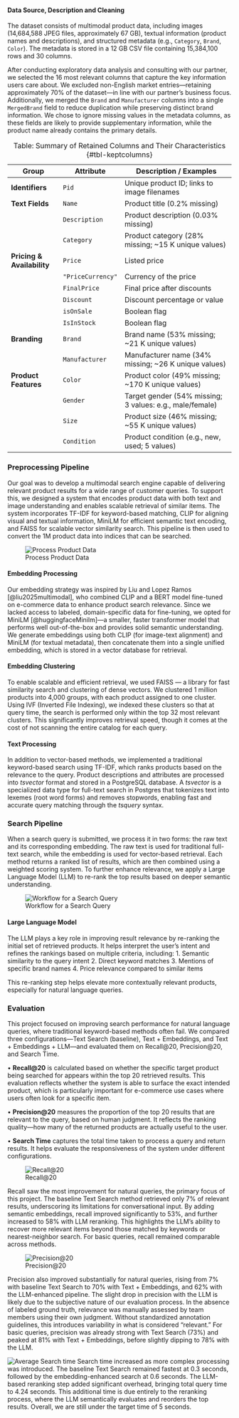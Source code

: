 #### Data Source, Description and Cleaning          

The dataset consists of multimodal product data, including images (14,684,588 JPEG files, approximately 67 GB), textual information (product names and descriptions), and structured metadata (e.g., `Category`, `Brand`, `Color`). The metadata is stored in a 12 GB CSV file containing 15,384,100 rows and 30 columns.

After conducting exploratory data analysis and consulting with our partner, we selected the 16 most relevant columns that capture the key information users care about. We excluded non-English market entries—retaining approximately 70% of the dataset—in line with our partner’s business focus. Additionally, we merged the `Brand` and `Manufacturer` columns into a single `MergedBrand` field to reduce duplication while preserving distinct brand information. We chose to ignore missing values in the metadata columns, as these fields are likely to provide supplementary information, while the product name already contains the primary details.

: Table: Summary of Retained Columns and Their Characteristics {#tbl-keptcolumns}

| **Group**               | **Attribute**    | **Description / Examples**                               |
|-------------------------|------------------|----------------------------------------------------------|
| **Identifiers**         | `Pid`            | Unique product ID; links to image filenames              |
| **Text Fields**         | `Name`           | Product title (0.2% missing)                             |
|                         | `Description`    | Product description (0.03% missing)                      |
|                         | `Category`       | Product category (28% missing; ~15 K unique values)      |
| **Pricing & Availability** | `Price`       | Listed price                                            |
|                         | `"PriceCurrency"`   | Currency of the price                              |
|                         | `FinalPrice`     | Final price after discounts                              |
|                         | `Discount`       | Discount percentage or value                             |
|                         | `isOnSale`       | Boolean flag                                            |
|                         | `IsInStock`      | Boolean flag                                            |
| **Branding**            | `Brand`          | Brand name (53% missing; ~21 K unique values)            |
|                         | `Manufacturer`   | Manufacturer name (34% missing; ~26 K unique values)     |
| **Product Features**    | `Color`          | Product color (49% missing; ~170 K unique values)        |
|                         | `Gender`         | Target gender (54% missing; 3 values: e.g., male/female) |
|                         | `Size`           | Product size (46% missing; ~55 K unique values)          |
|                         | `Condition`      | Product condition (e.g., new, used; 5 values)            |


### Preprocessing Pipeline
Our goal was to develop a multimodal search engine capable of delivering relevant product results for a wide range of customer queries. To support this, we designed a system that encodes product data with both text and image understanding and enables scalable retrieval of similar items. The system incorporates TF-IDF for keyword-based matching, CLIP for aligning visual and textual information, MiniLM for efficient semantic text encoding, and FAISS for scalable vector similarity search. This pipeline is then used to convert the 1M product data into indices that can be searched. 

![Process Product Data](../../img/preprocess_pipeline.png)

#### Embedding Processing
Our embedding strategy was inspired by Liu and Lopez Ramos [@liu2025multimodal], who combined CLIP and a BERT model fine-tuned on e-commerce data to enhance product search relevance. Since we lacked access to labeled, domain-specific data for fine-tuning, we opted for MiniLM [@huggingfaceMinilm]—a smaller, faster transformer model that performs well out-of-the-box and provides solid semantic understanding. We generate embeddings using both CLIP (for image-text alignment) and MiniLM (for textual metadata), then concatenate them into a single unified embedding, which is stored in a vector database for retrieval.

#### Embedding Clustering
To enable scalable and efficient retrieval, we used FAISS — a library for fast similarity search and clustering of dense vectors. We clustered 1 million products into 4,000 groups, with each product assigned to one cluster. Using IVF (Inverted File Indexing), we indexed these clusters so that at query time, the search is performed only within the top 32 most relevant clusters. This significantly improves retrieval speed, though it comes at the cost of not scanning the entire catalog for each query.

#### Text Processing
In addition to vector-based methods, we implemented a traditional keyword-based search using TF-IDF, which ranks products based on the relevance to the query. Product descriptions and attributes are processed into *tsvector* format and stored in a PostgreSQL database. A *tsvector* is a specialized data type for full-text search in Postgres that tokenizes text into lexemes (root word forms) and removes stopwords, enabling fast and accurate query matching through the *tsquery* syntax.

### Search Pipeline
When a search query is submitted, we process it in two forms: the raw text and its corresponding embedding. The raw text is used for traditional full-text search, while the embedding is used for vector-based retrieval. Each method returns a ranked list of results, which are then combined using a weighted scoring system. To further enhance relevance, we apply a Large Language Model (LLM) to re-rank the top results based on deeper semantic understanding.

![Workflow for a Search Query](../../img/search_pipeline.png)

#### Large Language Model
The LLM plays a key role in improving result relevance by re-ranking the initial set of retrieved products. It helps interpret the user’s intent and refines the rankings based on multiple criteria, including:
	1.	Semantic similarity to the query intent
	2.	Direct keyword matches
	3.	Mentions of specific brand names
	4.	Price relevance compared to similar items

This re-ranking step helps elevate more contextually relevant products, especially for natural language queries.

### Evaluation
This project focused on improving search performance for natural language queries, where traditional keyword-based methods often fail. We compared three configurations—Text Search (baseline), Text + Embeddings, and Text + Embeddings + LLM—and evaluated them on Recall@20, Precision@20, and Search Time.

•	**Recall@20** is calculated based on whether the specific target product being searched for appears within the top 20 retrieved results. This evaluation reflects whether the system is able to surface the exact intended product, which is particularly important for e-commerce use cases where users often look for a specific item.

•	**Precision@20** measures the proportion of the top 20 results that are relevant to the query, based on human judgment. It reflects the ranking quality—how many of the returned products are actually useful to the user.

•	**Search Time** captures the total time taken to process a query and return results. It helps evaluate the responsiveness of the system under different configurations.

![Recall@20](../../img/recall_chart.png)

Recall saw the most improvement for natural queries, the primary focus of this project. The baseline Text Search method retrieved only 7% of relevant results, underscoring its limitations for conversational input. By adding semantic embeddings, recall improved significantly to 53%, and further increased to 58% with LLM reranking. This highlights the LLM’s ability to recover more relevant items beyond those matched by keywords or nearest-neighbor search. For basic queries, recall remained comparable across methods.

![Precision@20](../../img/precision_chart.png)

Precision also improved substantially for natural queries, rising from 7% with baseline Text Search to 70% with Text + Embeddings, and 62% with the LLM-enhanced pipeline. The slight drop in precision with the LLM is likely due to the subjective nature of our evaluation process. In the absence of labeled ground truth, relevance was manually assessed by team members using their own judgment. Without standardized annotation guidelines, this introduces variability in what is considered “relevant.” For basic queries, precision was already strong with Text Search (73%) and peaked at 81% with Text + Embeddings, before slightly dipping to 78% with the LLM.

![Average Search time](../../img/search_time_chart.png)
Search time increased as more complex processing was introduced. The baseline Text Search remained fastest at 0.3 seconds, followed by the embedding-enhanced search at 0.6 seconds. The LLM-based reranking step added significant overhead, bringing total query time to 4.24 seconds. This additional time is due entirely to the reranking process, where the LLM semantically evaluates and reorders the top results. Overall, we are still under the target time of 5 seconds. 